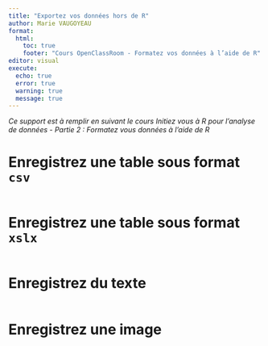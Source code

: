 ```yaml
---
title: "Exportez vos données hors de R"
author: Marie VAUGOYEAU
format:
  html:
    toc: true
    footer: "Cours OpenClassRoom - Formatez vos données à l’aide de R"
editor: visual
execute:
  echo: true
  error: true
  warning: true
  message: true
---
```


*Ce support est à remplir en suivant le cours Initiez vous à R pour l'analyse de données - Partie 2 : Formatez vous données à l'aide de R*

# Enregistrez une table sous format `csv`

```r

```

# Enregistrez une table sous format `xslx`

```r


```

# Enregistrez du texte

```r


```

# Enregistrez une image

```r


```
